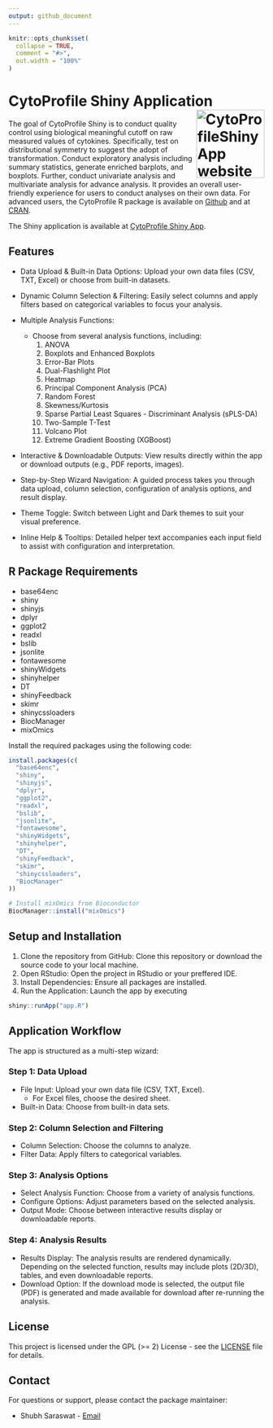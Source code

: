 ```yaml
---
output: github_document
---
```


<!-- README.md is generated from README.Rmd. Please edit that file -->


```r
knitr::opts_chunk$set(
  collapse = TRUE,
  comment = "#>",
  out.width = "100%"
)
```

# CytoProfile Shiny Application <a href="https://saraswatsh.github.io/CytoProfileShinyApp/"><img src="man/figures/logo.png" align="right" height="134" alt="CytoProfileShinyApp website" /></a>

The goal of CytoProfile Shiny is to conduct quality control using biological
meaningful cutoff on raw measured values of cytokines. Specifically, test on 
distributional symmetry to suggest the adopt of transformation. 
Conduct exploratory analysis including summary statistics, generate enriched 
barplots, and boxplots. Further, conduct univariate analysis and 
multivariate analysis for advance analysis. It provides an overall user-friendly
experience for users to conduct analyses on their own data. For advanced users, 
the CytoProfile R package is available on [Github](https://github.com/saraswatsh/CytoProfile) and 
at [CRAN](https://cran.r-project.org/package=CytoProfile).

The Shiny application is available at [CytoProfile Shiny App](https://saraswatsh-cytoprofileshinyapp.share.connect.posit.cloud).


## Features

* Data Upload & Built-in Data Options:
    Upload your own data files (CSV, TXT, Excel) or choose from built-in datasets.

* Dynamic Column Selection & Filtering:
    Easily select columns and apply filters based on categorical variables to focus your analysis.

* Multiple Analysis Functions:
  - Choose from several analysis functions, including:
    1. ANOVA
    2. Boxplots and Enhanced Boxplots
    3. Error-Bar Plots
    4. Dual-Flashlight Plot
    5. Heatmap
    6. Principal Component Analysis (PCA)
    7. Random Forest
    8. Skewness/Kurtosis
    9. Sparse Partial Least Squares - Discriminant Analysis (sPLS-DA)
    10. Two-Sample T-Test
    11. Volcano Plot
    12. Extreme Gradient Boosting (XGBoost)

* Interactive & Downloadable Outputs:
    View results directly within the app or download outputs (e.g., PDF reports, images).

* Step-by-Step Wizard Navigation:
    A guided process takes you through data upload, column selection, configuration of analysis options, and result display.

* Theme Toggle:
    Switch between Light and Dark themes to suit your visual preference.

* Inline Help & Tooltips:
    Detailed helper text accompanies each input field to assist with configuration and interpretation.

## R Package Requirements

* base64enc
* shiny
* shinyjs
* dplyr
* ggplot2
* readxl
* bslib
* jsonlite
* fontawesome
* shinyWidgets
* shinyhelper
* DT
* shinyFeedback
* skimr
* shinycssloaders
* BiocManager
* mixOmics

Install the required packages using the following code:

```r
install.packages(c(
  "base64enc",
  "shiny",
  "shinyjs",
  "dplyr",
  "ggplot2",
  "readxl",
  "bslib",
  "jsonlite",
  "fontawesome",
  "shinyWidgets",
  "shinyhelper",
  "DT",
  "shinyFeedback",
  "skimr",
  "shinycssloaders",
  "BiocManager"
))

# Install mixOmics from Bioconductor
BiocManager::install("mixOmics")
```

## Setup and Installation

1. Clone the repository from GitHub:
    Clone this repository or download the source code to your local machine.
2. Open RStudio:
    Open the project in RStudio or your preffered IDE. 
3. Install Dependencies: 
    Ensure all packages are installed. 
4. Run the Application:
   Launch the app by executing 
```r
shiny::runApp("app.R")
```

## Application Workflow

The app is structured as a multi-step wizard: 

### Step 1: Data Upload

* File Input: Upload your own data file (CSV, TXT, Excel). 
  * For Excel files, choose the desired sheet. 
* Built-in Data: Choose from built-in data sets.

### Step 2: Column Selection and Filtering

* Column Selection: Choose the columns to analyze.
* Filter Data: Apply filters to categorical variables.

### Step 3: Analysis Options

* Select Analysis Function: Choose from a variety of analysis functions.
* Configure Options: Adjust parameters based on the selected analysis.
* Output Mode: Choose between interactive results display or downloadable reports.

### Step 4: Analysis Results

* Results Display: The analysis results are rendered dynamically. Depending on the selected function, results may include plots (2D/3D), tables, and even downloadable reports.
* Download Option: If the download mode is selected, the output file (PDF) is generated and made available for download 
after re-running the analysis.

## License

This project is licensed under the GPL (>= 2) License - see the [LICENSE](LICENSE.md) file for details.

## Contact

For questions or support, please contact the package maintainer:

* Shubh Saraswat - [Email](shubh.saraswat00@gmail.com)